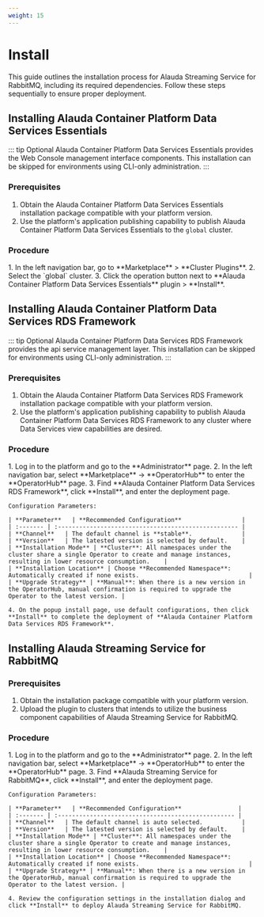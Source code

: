 ```yaml
---
weight: 15
---
```


# Install

This guide outlines the installation process for Alauda Streaming Service for RabbitMQ, including its required dependencies. Follow these steps sequentially to ensure proper deployment.

## Installing Alauda Container Platform Data Services Essentials

::: tip Optional
Alauda Container Platform Data Services Essentials provides the Web Console management interface components. This installation can be skipped for environments using CLI-only administration.
:::

### Prerequisites

1. Obtain the Alauda Container Platform Data Services Essentials installation package compatible with your platform version.
2. Use the platform's application publishing capability to publish Alauda Container Platform Data Services Essentials to the `global` cluster.

### Procedure

<Tabs>
  <Tab label="Web Console">
    1. In the left navigation bar, go to **Marketplace** > **Cluster Plugins**.
    2. Select the `global` cluster.
    3. Click the operation button next to **Alauda Container Platform Data Services Essentials** plugin > **Install**.
  </Tab>
</Tabs>

## Installing Alauda Container Platform Data Services RDS Framework

::: tip Optional
Alauda Container Platform Data Services RDS Framework provides the api service management layer. This installation can be skipped for environments using CLI-only administration.
:::

### Prerequisites

1. Obtain the Alauda Container Platform Data Services RDS Framework installation package compatible with your platform version.
2. Use the platform's application publishing capability to publish Alauda Container Platform Data Services RDS Framework to any cluster where Data Services view capabilities are desired.

### Procedure

<Tabs>
  <Tab label="Web Console">
    1. Log in to the platform and go to the **Administrator** page.
    2. In the left navigation bar, select **Marketplace** -> **OperatorHub** to enter the **OperatorHub** page.
    3. Find **Alauda Container Platform Data Services RDS Framework**, click **Install**, and enter the deployment page.

    Configuration Parameters:

    | **Parameter**   | **Recommended Configuration**                 |
    | :------- | :--------------------------------------------------- |
    | **Channel**   | The default channel is **stable**.              |
    | **Version**   | The latested version is selected by default.    |
    | **Installation Mode** | **Cluster**: All namespaces under the cluster share a single Operator to create and manage instances, resulting in lower resource consumption.    |
    | **Installation Location** | Choose **Recommended Namespace**: Automatically created if none exists.                               |
    | **Upgrade Strategy** | **Manual**: When there is a new version in the OperatorHub, manual confirmation is required to upgrade the Operator to the latest version. |

    4. On the popup install page, use default configurations, then click **Install** to complete the deployment of **Alauda Container Platform Data Services RDS Framework**.
  </Tab>
</Tabs>

## Installing Alauda Streaming Service for RabbitMQ

### Prerequisites

1. Obtain the installation package compatible with your platform version.
2. Upload the plugin to clusters that intends to utilize the business component capabilities of Alauda Streaming Service for RabbitMQ.

### Procedure

<Tabs>
  <Tab label="Web Console">
    1. Log in to the platform and go to the **Administrator** page.
    2. In the left navigation bar, select **Marketplace** -> **OperatorHub** to enter the **OperatorHub** page.
    3. Find **Alauda Streaming Service for RabbitMQ**, click **Install**, and enter the deployment page.

    Configuration Parameters:

    | **Parameter**   | **Recommended Configuration**                |
    | :------- | :-------------------------------------------------- |
    | **Channel**   | The default channel is auto selected.           |
    | **Version**   | The latested version is selected by default.    |
    | **Installation Mode** | **Cluster**: All namespaces under the cluster share a single Operator to create and manage instances, resulting in lower resource consumption.    |
    | **Installation Location** | Choose **Recommended Namespace**: Automatically created if none exists.                               |
    | **Upgrade Strategy** | **Manual**: When there is a new version in the OperatorHub, manual confirmation is required to upgrade the Operator to the latest version. |

    4. Review the configuration settings in the installation dialog and click **Install** to deploy Alauda Streaming Service for RabbitMQ.
  </Tab>
</Tabs>
